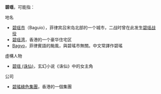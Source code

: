 '''碧瑶'''，可能指：

;地名
* [[碧瑶市|碧瑶市]]（Baguio），菲律宾吕宋岛北部的一个城市，二战时曾在此发生[[碧瑶战役|碧瑶战役]]
* [[碧瑶湾|碧瑶湾]]，香港的一个豪华住宅区
* [[Bagyo|Bagyo]]，菲律賓語的颱風，與碧瑤市無關。中文常譯作碧瑤

;虛構人物
* [[碧瑶_(诛仙)|碧瑶 (诛仙)]]，玄幻小说《诛仙》中的女主角

;公司
* [[碧瑤綠色集團|碧瑤綠色集團]]，香港的一個集團
{{disambig|Cat=二字消歧义}}